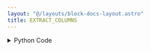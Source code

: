 ```yaml
---
layout: "@/layouts/block-docs-layout.astro"
title: EXTRACT_COLUMNS
---
```



<PythonDocsDisplay docstring={docstring} />
<AppDisplay app={app} />

<details>
<summary>Python Code</summary>
```python
from flojoy import flojoy, DataFrame, Matrix, Array
import numpy as np


@flojoy
def EXTRACT_COLUMNS(default: DataFrame | Matrix, columns: Array) -> DataFrame:
    """The EXTRACT_COLUMNS node takes an input dataframe/matrix and returns a dataframe/matrix with only the specified columns.

    Inputs
    ------
    default : DataFrame|Matrix
        Input to use as the table for column extraction

    Parameters
    ----------
    columns : list of str or list of int
        The columns to extract from the input dataframe

    Returns
    -------
    DataFrame|Matrix
        DataFrame or Matrix with only the specified columns
    """

    if isinstance(default, DataFrame):
        df = default.m
        new_df = df[columns.unwrap()] if columns else df
        return DataFrame(df=new_df)
    else:
        matrix = default.m
        indices = np.array(columns.unwrap(), dtype=int)
        new_matrix = matrix[:, indices] if columns else matrix
        return Matrix(m=new_matrix)

```
[Find this Flojoy Block on GitHub](https://github.com/flojoy-ai/blocks/blob/main/blocks/EXTRACTORS/DATAFRAME/EXTRACT_COLUMNS/EXTRACT_COLUMNS.py)
</details>


## Example

